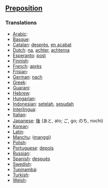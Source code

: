 ==[[Preposition]]==

===Translations===

*[[Arabic]]: [[]]
*[[Basque]]: [[]]
*[[Catalan]]: [[desprès]], [[en acabat]]
*[[Dutch]]: [[na]], [[achter]], [[achterna]]
*[[Esperanto]]: [[post]]
*[[Finnish]]: [[]]
*[[French]]: [[après]]
*[[Frisian]]: [[]]
*[[German]]: [[nach]]
*[[Greek]]: [[]]
*[[Guarani]]: [[]]
*[[Hebrew]]: [[]]
*[[Hungarian]]: [[]]
*[[Indonesian]]: [[setelah]], [[sesudah]]
*[[Interlingua]]: [[]]
*[[Italian]]: [[]]
*[[Japanese]]: [[後]] (あと, ato; ご, go; のち, nochi)
*[[Korean]]: [[]]
*[[Latin]]: [[]]
*[[Manchu]]: ([[manggi]])
*[[Polish]]: [[]]
*[[Portuguese]]: [[depois]]
*[[Russian]]: [[]]
*[[Spanish]]: [[después]]
*[[Swedish]]: [[]]
*[[Tupinambá]]: [[]]
*[[Turkish]]: [[]]
*[[Welsh]]: [[]]